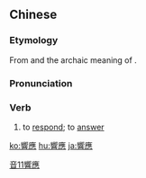 {{also|响应}}
==Chinese==
{{zh-forms|s=响应}}

===Etymology===
From {{m|och|應||to respond}} and the archaic meaning of {{m|och|響||echo}}.

===Pronunciation===
{{zh-pron
|m=xiǎngyìng
|c=hoeng2 jing3
|h=pfs=hióng-yin
|mn=qz,twvt,xm:hióng-èng/tw,zz:hiáng-èng
|cat=v
}}

===Verb===
{{zh-verb}}

# to [[respond]]; to [[answer]]

[[Category:Elementary Mandarin|音11響應]]

[[ko:響應]]
[[hu:響應]]
[[ja:響應]]